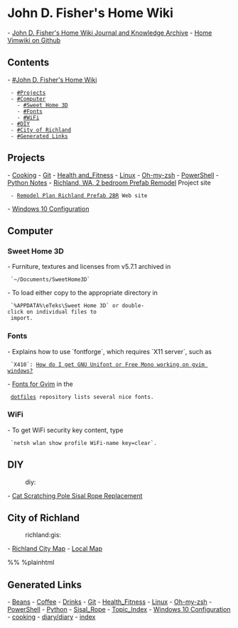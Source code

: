 = John D. Fisher's Home Wiki =

- [[https://jfishe.github.io/vimwiki/|John D. Fisher's Home Wiki Journal and Knowledge Archive]]
- [[https://github.com/jfishe/vimwiki|Home Vimwiki on Github]]

== Contents ==
- [[#John D. Fisher's Home Wiki]]
  - [[#Projects]]
  - [[#Computer]]
    - [[#Sweet Home 3D]]
    - [[#Fonts]]
    - [[#WiFi]]
  - [[#DIY]]
  - [[#City of Richland]]
  - [[#Generated Links]]

== Projects ==

- [[cooking|Cooking]]
- [[Git]]
- [[Health_Fitness|Health and_Fitness]]
- [[Linux]]
- [[Oh-my-zsh]]
- [[PowerShell]]
- [[Python|Python Notes]]
- [[https://github.com/jfishe/Richland_prefab_2br|Richland, WA, 2 bedroom Prefab Remodel]] Project site
  - [[https://jfishe.github.io/Richland_prefab_2br/|Remodel Plan Richland Prefab 2BR]] Web site
- [[Windows 10 Configuration]]

== Computer ==

=== Sweet Home 3D ===

- Furniture, textures and licenses from v5.7.1 archived in
  `~/Documents/SweetHome3D`
- To load either copy to the appropriate directory in
  `%APPDATA%\eTeks\Sweet Home 3D` or double-click on individual files to
  import.

=== Fonts ===

- Explains how to use `fontforge`, which requires `X11 server`, such as
  `X410`: [[https://stackoverflow.com/questions/10290912/|How do I get GNU Unifont or Free Mono working on gvim windows?]]
- [[https://github.com/jfishe/dotfiles#fonts-for-gvim|Fonts for Gvim]] in the
  [[https://github.com/jfishe/dotfiles|dotfiles]] repository lists several nice fonts.

=== WiFi ===

- To get WiFi security key content, type
  `netsh wlan show profile WiFi-name key=clear`.

== DIY ==
:diy:

- [[Sisal_Rope|Cat Scratching Pole Sisal Rope Replacement]]

== City of Richland ==
:richland:gis:

- [[https://www.arcgis.com/apps/webappviewer/index.html?id=1541b5feb5644ef888a1e8cf7a8c3349&extent=1922780.572%2C319593.1635%2C1987606.9608%2C366676.4968%2C102749&showLayers=AGOL_Symb_Water_8321%3BAGOL_Symb_Water_8321_35%3BAGOL_Symb_Water_8321_34%3BAGOL_Symb_|Richland City Map]]
- [[https://arcg.is/D509D|Local Map]]

%% %plainhtml <iframe width="300" height="200" frameborder="0" scrolling="no" allowfullscreen style="display:none;" onload="this.style.display='inline';" src="https://arcg.is/1rnHau0"></iframe>

== Generated Links ==
- [[Beans]]
- [[Coffee]]
- [[Drinks]]
- [[Git]]
- [[Health_Fitness]]
- [[Linux]]
- [[Oh-my-zsh]]
- [[PowerShell]]
- [[Python]]
- [[Sisal_Rope]]
- [[Topic_Index]]
- [[Windows 10 Configuration]]
- [[cooking]]
- [[diary/diary]]
- [[index]]
